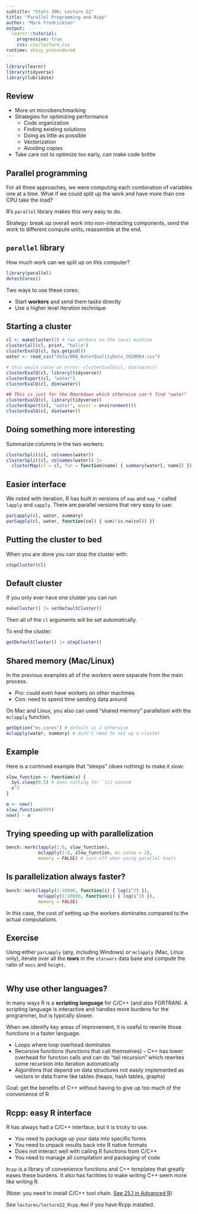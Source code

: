 ```yaml
---
subtitle: "Stats 306: Lecture 22"
title: "Parallel Programming and Rcpp"
author: "Mark Fredrickson"
output: 
  learnr::tutorial:
    progressive: true
    css: css/lecture.css
runtime: shiny_prerendered
---
```



```r
library(learnr)
library(tidyverse)
library(lubridate)
```

## Review

* More on microbenchmarking
* Strategies for optimizing performance
  * Code organization
  * Finding existing solutions
  * Doing as little as possible
  * Vectorization
  * Avoiding copies
* Take care not to optimize too early, can make code brittle


## Parallel programming

For all three approaches, we were computing each combination of variables one at a time. What if we could split up the work and have more than one CPU take the load?

R's `parallel` library makes this very easy to do.

Strategy: break up overall work into non-interacting components, send the work to different compute units, reassemble at the end.

## `parallel` library

How much work can we split up on this computer?
```r
library(parallel)
detectCores()
```

Two ways to use these cores:

* Start **workers** and send them tasks directly
* Use a higher level iteration technique

## Starting a cluster

```r
cl <- makeCluster(2) # two workers on the local machine
clusterCall(cl, print, "hello")
clusterEvalQ(cl, Sys.getpid())
water <- read_csv("data/BKB_WaterQualityData_2020084.csv")
```
```r
# this would cause an error: clusterEvalQ(cl, dim(water))
clusterEvalQ(cl, library(tidyverse))
clusterExport(cl, "water")
clusterEvalQ(cl, dim(water))
```
```r
## This is just for the Rmarkdown which otherwise can't find "water"
clusterEvalQ(cl, library(tidyverse))
clusterExport(cl, "water", envir = environment())
clusterEvalQ(cl, dim(water))
```

## Doing something more interesting

Summarize columns in the two workers:

```r
clusterSplit(cl, colnames(water)) 
clusterSplit(cl, colnames(water)) |>
  clusterMap(cl = cl, fun = function(name) { summary(water[, name]) })
```

## Easier interface

We noted with iteration, R has built in versions of `map` and `map_*` called `lapply` and `sapply`. There are parallel versions that very easy to use:

```r
parLapply(cl, water, summary)
parSapply(cl, water, function(col) { sum(!is.na(col)) })
```

## Putting the cluster to bed

When you are done you can stop the cluster with:

```r
stopCluster(cl)
```

## Default cluster

If you only ever have one cluster you can run

```r
makeCluster() |> setDefaultCluster()
```

Then all of the `cl` arguments will be set automatically.

To end the cluster:
```r
getDefaultCluster() |> stopCluster()
```

## Shared memory (Mac/Linux)

In the previous examples all of the workers were separate from the main process.

* Pro: could even have workers on other machines
* Con: need to spend time sending data around

On Mac and Linux, you also can used "shared memory" parallelism with the `mclapply` function.

```r
getOption("mc.cores") # default is 2 otherwise
mclapply(water, summary) # didn't need to set up a cluster
```

## Example

Here is a contrived example that "sleeps" (does nothing) to make it slow:

```r
slow_function <- function(x) {
  Sys.sleep(0.5) # does nothing for `1/2 second
  x^2
}

a <- now()
slow_function(999)
now() - a
```

## Trying speeding up with parallelization

```r
bench::mark(lapply(1:6, slow_function),
            mclapply(1:6, slow_function, mc.cores = 2),
            memory = FALSE) # turn off when using parallel tools
```

## Is parallelization always faster?

```r
bench::mark(lapply(1:10000, function(i) { log(i^2) }),
            mclapply(1:10000, function(i) { log(i^2) }),
            memory = FALSE)
```

In this case, the cost of setting up the workers dominates compared to the actual computations.

## Exercise

Using either `parLapply` (any, including Windows) or `mclapply` (Mac, Linux only), iterate over all the **rows** in the `starwars` data base and compute the ratio of `mass` and `height`.

```r

```

## Why use other languages?

In many ways R is a **scripting language** for C/C++ (and also FORTRAN). A scripting language is interactive and handles more burdens for the programmer, but is typically slower.

When we identify key areas of improvement, it is useful to rewrite those functions in a faster language.

* Loops where loop overhead dominates
* Recursive functions (functions that call themselves) -- C++ has lower overhead for function calls and can do "tail recursion" which rewrites some recursion into iteration automatically
* Algorithms that depend on data structures not easily implemented as vectors or data.frame like tables (heaps, hash tables, graphs)

Goal: get the benefits of C++ without having to give up too much of the convenience of R

## Rcpp: easy R interface

R has always had a C/C++ interface, but it is tricky to use. 

* You need to package up your data into specific forms
* You need to unpack results back into R native formats
* Does not interact well with calling R functions from C/C++
* You need to manage all compilation and packaging of code

`Rcpp` is a library of convenience functions and C++ templates that greatly eases these burdens. It also has facilities to make writing C++ seem more like writing R.

(Note: you need to install C/C++ tool chain. [See 25.1 in Advanced R](https://adv-r.hadley.nz/rcpp.html#prerequisites-17))

See `lectures/lecture22_Rcpp.Rmd` if you have Rcpp installed.


